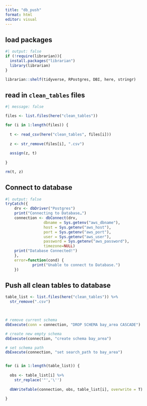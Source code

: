 ```yaml
---
title: "db_push"
format: html
editor: visual
---
```


## load packages
```r
#| output: false
if (!require(librarian)){
  install.packages("librarian")
  library(librarian)
}

librarian::shelf(tidyverse, RPostgres, DBI, here, stringr)

```

## read in `clean_tables` files
```r
#| message: false

files <- list.files(here("clean_tables"))

for (i in 1:length(files)) {
  
  t <- read_csv(here("clean_tables", files[i]))
  
  z <- str_remove(files[i], ".csv")
  
  assign(z, t)
  
}

rm(t, z)

```

## Connect to database
```r
#| output: false
tryCatch({
    drv <- dbDriver("Postgres")
    print("Connecting to Database…")
    connection <- dbConnect(drv,
                 dbname = Sys.getenv("aws_dbname"),
                 host = Sys.getenv("aws_host"),
                 port = Sys.getenv("aws_port"),
                 user = Sys.getenv("aws_user"),
                 password = Sys.getenv("aws_password"),
                 timezone=NULL)
    print("Database Connected!")
    },
    error=function(cond) {
            print("Unable to connect to Database.")
    })

```

## Push all clean tables to database
```r

table_list <- list.files(here("clean_tables")) %>% 
  str_remove(".csv")
  


# remove current schema 
dbExecute(conn = connection, "DROP SCHEMA bay_area CASCADE")

# create new empty schema
dbExecute(connection, "create schema bay_area")

# set schema path
dbExecute(connection, "set search_path to bay_area")


for (i in 1:length(table_list)) {
  
  obs <- table_list[i] %>% 
    str_replace('"','\'')
  
  dbWriteTable(connection, obs, table_list[i], overwrite = T)
  
}


```

